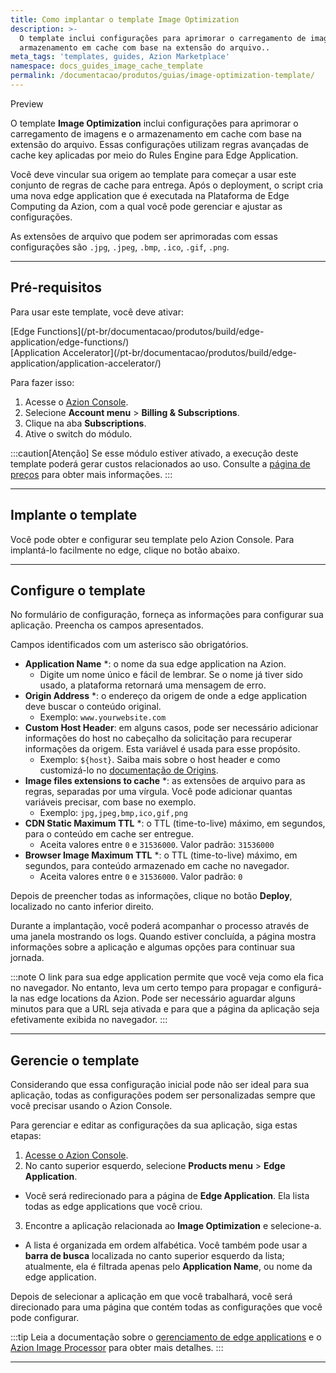 ```yaml
---
title: Como implantar o template Image Optimization
description: >-
  O template inclui configurações para aprimorar o carregamento de imagens e o
  armazenamento em cache com base na extensão do arquivo..
meta_tags: 'templates, guides, Azion Marketplace'
namespace: docs_guides_image_cache_template
permalink: /documentacao/produtos/guias/image-optimization-template/
---
```




<Tag severity="info" client:only="vue">
Preview
</Tag>

O template **Image Optimization** inclui configurações para aprimorar o carregamento de imagens e o armazenamento em cache com base na extensão do arquivo. Essas configurações utilizam regras avançadas de cache key aplicadas por meio do Rules Engine para Edge Application.

Você deve vincular sua origem ao template para começar a usar este conjunto de regras de cache para entrega. Após o deployment, o script cria uma nova edge application que é executada na Plataforma de Edge Computing da Azion, com a qual você pode gerenciar e ajustar as configurações.

As extensões de arquivo que podem ser aprimoradas com essas configurações são `.jpg`, `.jpeg`, `.bmp`, `.ico`, `.gif`, `.png`.

---

## Pré-requisitos

Para usar este template, você deve ativar:

<Tag severity="info" client:only="vue">
[Edge Functions](/pt-br/documentacao/produtos/build/edge-application/edge-functions/)
</Tag>
<br />
<Tag severity="info" client:only="vue">
[Application Accelerator](/pt-br/documentacao/produtos/build/edge-application/application-accelerator/)
</Tag>

Para fazer isso:

1. Acesse o [Azion Console](/en/documentation/products/guides/how-to-access-azion-console/).
2. Selecione **Account menu** > **Billing & Subscriptions**.
3. Clique na aba **Subscriptions**.
4. Ative o switch do módulo.

:::caution[Atenção]
Se esse módulo estiver ativado, a execução deste template poderá gerar custos relacionados ao uso. Consulte a [página de preços](/pt-br/documentacao/produtos/precos/) para obter mais informações.
:::

---

## Implante o template

Você pode obter e configurar seu template pelo Azion Console. Para implantá-lo facilmente no edge, clique no botão abaixo.

  <LinkButton
    label="Implantar"
    link="https://console.azion.com/create/azion/image-optimization"
    icon="ai ai-azion"
    icon-pos="left"
  />

---

## Configure o template

No formulário de configuração, forneça as informações para configurar sua aplicação. Preencha os campos apresentados.

Campos identificados com um asterisco são obrigatórios.

- **Application Name** *: o nome da sua edge application na Azion.
    - Digite um nome único e fácil de lembrar. Se o nome já tiver sido usado, a plataforma retornará uma mensagem de erro.
- **Origin Address** *: o endereço da origem de onde a edge application deve buscar o conteúdo original.
    - Exemplo: `www.yourwebsite.com`
- **Custom Host Header**: em alguns casos, pode ser necessário adicionar informações do host no cabeçalho da solicitação para recuperar informações da origem. Esta variável é usada para esse propósito.
    - Exemplo: `${host}`. Saiba mais sobre o host header e como customizá-lo no [documentação de Origins](/pt-br/documentacao/produtos/build/edge-application/origins/#host-header).
- **Image files extensions to cache** *: as extensões de arquivo para as regras, separadas por uma vírgula. Você pode adicionar quantas variáveis precisar, com base no exemplo.
    - Exemplo: `jpg,jpeg,bmp,ico,gif,png`
- **CDN Static Maximum TTL** *: o TTL (time-to-live) máximo, em segundos, para o conteúdo em cache ser entregue.
    - Aceita valores entre `0` e `31536000`. Valor padrão: `31536000`
- **Browser Image Maximum TTL** *: o TTL (time-to-live) máximo, em segundos, para conteúdo armazenado em cache no navegador.
    - Aceita valores entre `0` e `31536000`. Valor padrão: `0`

Depois de preencher todas as informações, clique no botão **Deploy**, localizado no canto inferior direito.

Durante a implantação, você poderá acompanhar o processo através de uma janela mostrando os logs. Quando estiver concluída, a página mostra informações sobre a aplicação e algumas opções para continuar sua jornada.

:::note
O link para sua edge application permite que você veja como ela fica no navegador. No entanto, leva um certo tempo para propagar e configurá-la nas edge locations da Azion. Pode ser necessário aguardar alguns minutos para que a URL seja ativada e para que a página da aplicação seja efetivamente exibida no navegador.
:::

---

## Gerencie o template

Considerando que essa configuração inicial pode não ser ideal para sua aplicação, todas as configurações podem ser personalizadas sempre que você precisar usando o Azion Console.

Para gerenciar e editar as configurações da sua aplicação, siga estas etapas:

1. [Acesse o Azion Console](https://console.azion.com).
2. No canto superior esquerdo, selecione **Products menu** > **Edge Application**.
- Você será redirecionado para a página de **Edge Application**. Ela lista todas as edge applications que você criou.
3. Encontre a aplicação relacionada ao **Image Optimization** e selecione-a.
- A lista é organizada em ordem alfabética. Você também pode usar a **barra de busca** localizada no canto superior esquerdo da lista; atualmente, ela é filtrada apenas pelo **Application Name**, ou nome da edge application.

Depois de selecionar a aplicação em que você trabalhará, você será direcionado para uma página que contém todas as configurações que você pode configurar.

:::tip
Leia a documentação sobre o [gerenciamento de edge applications](/pt-br/documentacao/produtos/build/edge-application/primeiros-passos/) e o [Azion Image Processor](/pt-br/documentacao/produtos/guias/cache-settings/) para obter mais detalhes.
:::

---

